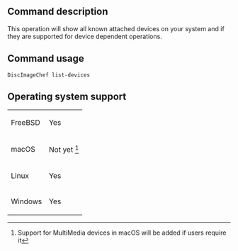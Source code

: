 ==Command description==
This operation will show all known attached devices on your system and if they are supported for device dependent operations.

==Command usage==
<code>DiscImageChef list-devices</code> 

==Operating system support==
{|
| FreeBSD
| Yes
|-
| macOS
| Not yet <ref name="macOS users">Support for MultiMedia devices in macOS will be added if users require it</ref>
|-
| Linux
| Yes
|-
| Windows
| Yes
|}

<references/>